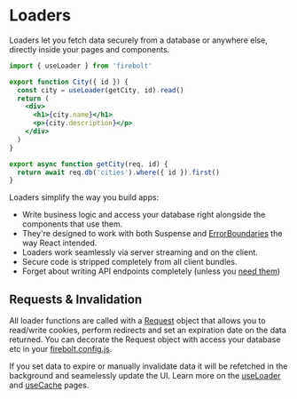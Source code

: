 <Metadata
  title='Getting Started: Loader'
  description='Learn how to use Loaders in a new Firebolt app.'
/>

# Loaders

Loaders let you fetch data securely from a database or anywhere else, directly inside your pages and components.

```jsx title='components/City.js' lineNumbers
import { useLoader } from 'firebolt'

export function City({ id }) {
  const city = useLoader(getCity, id).read()
  return (
    <div>
      <h1>{city.name}</h1>
      <p>{city.description}</p>
    </div>
  )
}

export async function getCity(req, id) {
  return await req.db('cities').where({ id }).first()
}
```

Loaders simplify the way you build apps:

- Write business logic and access your database right alongside the components that use them.
- They're designed to work with both Suspense and [ErrorBoundaries](/docs/ref/error-boundary) the way React intended.
- Loaders work seamlessly via server streaming and on the client.
- Secure code is stripped completely from all client bundles.
- Forget about writing API endpoints completely (unless you [need them](/docs/ref/api-js))

## Requests & Invalidation

All loader functions are called with a [Request](/docs/ref/request) object that allows you to read/write cookies, perform redirects and set an expiration date on the data returned.
You can decorate the Request object with access your database etc in your [firebolt.config.js](/docs/ref/config).

If you set data to expire or manually invalidate data it will be refetched in the background and seamelessly update the UI. Learn more on the [useLoader](/docs/ref/useLoader) and [useCache](/docs/ref/useCache) pages.
